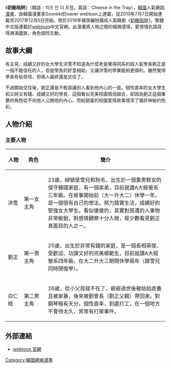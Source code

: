 {{unreferenced|time=2017-04-01T15:29:00+00:00}}
《'''奶酪陷阱'''》（韓語：치즈 인 더 트랩，英語：Cheese in the Trap），[[韓國|韓國]]人氣網路[[漫畫|漫畫]]，由韓國漫畫家Soonkki於naver webtoon上連載，從2010年7月7日開始連載至2017年12月5日完結。曾於2016年被改編拍攝成人氣韓劇《[[奶酪陷阱|奶酪陷阱]]》。繁體中文版連載於[[webtoon|webtoon]]中文官網。此漫畫將人物之間的細微感情，愛恨情仇描寫得淋漓盡致，角色個性生動。

== 故事大綱 ==
有主見、成績又好的女大學生洪雪不知道為什麼老是覺得同系的超人氣學長劉正是一個不能信任的人，但是學長的好意相助，又讓洪雪的學業能夠更順利。雖然覺得學長有些奇怪，但兩人最終還是交往了。

不過開始交往後，劉正還是不輕易讓別人看到他內心的一面。個性直率的女大學生和又帥又有錢、成績又好的學長，這個看似完美校園情侶組合，卻因為劉正這個重要的角色從不向他人公開他的內心，而給甜蜜的校園愛情故事增添了幾許神秘的色彩。

== 人物介紹 ==
=== 主要人物 ===
{| class="wikitable"
|-
! width=10%|人物 !! width=15%|角色 !! width=75%|簡介
|-
| 洪雪 || 第一女主角 || 23歲，綽號是雪兒和狗毛，出生於一個重男輕女的保守韓國家庭，有一個弟弟，目前就讀A大經營系三年級。在故事開始前（大一升大二）休學一年。是一個很有自己的想法，努力踏實生活，成績好的堅強女大學生。看似傻傻的，其實對周遭的人事物非常敏銳，對感情觀察十分入微，是少數看見劉正真面目的人之一。
|-
| 劉正 || 第一男主角 || 25歲，出生於非常有錢的家庭，是一個長相英俊、受歡迎、功課又好的完美模範生，目前就讀A大經營系四年級。在大二升大三期間休學兩年（跟雪兒同時間復學）。
|-
| 白仁皓 || 第二男主角 || 26歲，從小父母就不在了，爺爺過世後被姑姑收養且被家暴，後來被劉會長（劉正父親）帶回家。對鋼琴極有天分，個性直率，到處打工，在一個地方不會待太久，常常有打架事件。
|}

==外部連結==
*[https://m.webtoons.com/zh-hant// webtoon 官網]{{Wayback|url=https://m.webtoons.com/zh-hant// |date=20190607225446 }}

[[Category:韓國網絡漫畫|Category:韓國網絡漫畫]]